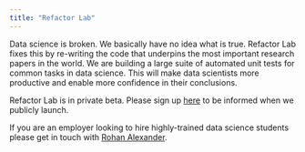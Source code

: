 ```yaml
---
title: "Refactor Lab"
---
```


Data science is broken. We basically have no idea what is true. Refactor Lab fixes this by re-writing the code that underpins the most important research papers in the world. We are building a large suite of automated unit tests for common tasks in data science. This will make data scientists more productive and enable more confidence in their conclusions.

Refactor Lab is in private beta. Please sign up [here](https://forms.gle/kgq4g2qGp6ozpFKz8) to be informed when we publicly launch.

If you are an employer looking to hire highly-trained data science students please get in touch with [Rohan Alexander](https://rohanalexander.com).


